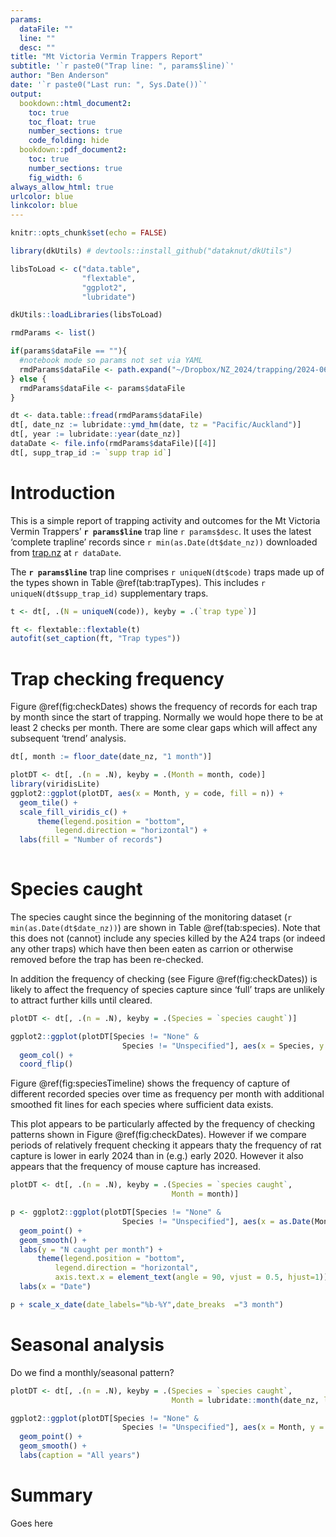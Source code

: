 ```yaml
---
params:
  dataFile: ""
  line: ""
  desc: ""
title: "Mt Victoria Vermin Trappers Report"
subtitle: '`r paste0("Trap line: ", params$line)`'
author: "Ben Anderson"
date: '`r paste0("Last run: ", Sys.Date())`'
output: 
  bookdown::html_document2:
    toc: true
    toc_float: true
    number_sections: true
    code_folding: hide
  bookdown::pdf_document2:
    toc: true
    number_sections: true
    fig_width: 6
always_allow_html: true
urlcolor: blue
linkcolor: blue
---
```


```r
knitr::opts_chunk$set(echo = FALSE)

library(dkUtils) # devtools::install_github("dataknut/dkUtils")

libsToLoad <- c("data.table",
                "flextable",
                "ggplot2",
                "lubridate")

dkUtils::loadLibraries(libsToLoad)

rmdParams <- list()

if(params$dataFile == ""){
  #notebook mode so params not set via YAML
  rmdParams$dataFile <- path.expand("~/Dropbox/NZ_2024/trapping/2024-06-06-telford.csv") # not open data
} else {
  rmdParams$dataFile <- params$dataFile
}
```

```r

dt <- data.table::fread(rmdParams$dataFile)
dt[, date_nz := lubridate::ymd_hm(date, tz = "Pacific/Auckland")]
dt[, year := lubridate::year(date_nz)]
dataDate <- file.info(rmdParams$dataFile)[[4]]
dt[, supp_trap_id := `supp trap id`]
```

# Introduction
This is a simple report of trapping activity and outcomes for the Mt Victoria Vermin Trappers' **`r params$line`** trap line `r params$desc`. It uses the latest 'complete trapline' records since `r min(as.Date(dt$date_nz))` downloaded from [trap.nz](https://trap.nz/node/169960) at `r dataDate`.

The **`r params$line`** trap line comprises `r uniqueN(dt$code)` traps made up of the types shown in Table \@ref(tab:trapTypes). This includes `r uniqueN(dt$supp_trap_id)` supplementary traps.

```r
t <- dt[, .(N = uniqueN(code)), keyby = .(`trap type`)]

ft <- flextable::flextable(t)
autofit(set_caption(ft, "Trap types"))
```


# Trap checking frequency

Figure \@ref(fig:checkDates) shows the frequency of records for each trap by month since the start of trapping. Normally we would hope there to be at least 2 checks per month. There are some clear gaps which will affect any subsequent 'trend' analysis.

```r

dt[, month := floor_date(date_nz, "1 month")]

plotDT <- dt[, .(n = .N), keyby = .(Month = month, code)]
library(viridisLite)
ggplot2::ggplot(plotDT, aes(x = Month, y = code, fill = n)) +
  geom_tile() +
  scale_fill_viridis_c() +
      theme(legend.position = "bottom",
          legend.direction = "horizontal") +
  labs(fill = "Number of records")
  
```


# Species caught

The species caught since the beginning of the monitoring dataset (`r min(as.Date(dt$date_nz))`) are shown in Table \@ref(tab:species). Note that this does not (cannot) include any species killed by the A24 traps (or indeed any other traps) which have then been eaten as carrion or otherwise removed before the trap has been re-checked.

In addition the frequency of checking (see Figure \@ref(fig:checkDates)) is likely to affect the frequency of species capture since 'full' traps are unlikely to attract further kills until cleared.

```r

plotDT <- dt[, .(n = .N), keyby = .(Species = `species caught`)]

ggplot2::ggplot(plotDT[Species != "None" &
                         Species != "Unspecified"], aes(x = Species, y = n)) +
  geom_col() +
  coord_flip()

```

Figure \@ref(fig:speciesTimeline) shows the frequency of capture of different recorded species over time as frequency per month with additional smoothed fit lines for each species where sufficient data exists. 

This plot appears to be particularly affected by the frequency of checking patterns shown in Figure \@ref(fig:checkDates). However if we compare periods of relatively frequent checking it appears thaty the frequency of rat capture is lower in early 2024 than in (e.g.) early 2020. However it also appears that the frequency of mouse capture has increased.

```r
plotDT <- dt[, .(n = .N), keyby = .(Species = `species caught`,
                                    Month = month)]

p <- ggplot2::ggplot(plotDT[Species != "None" &
                         Species != "Unspecified"], aes(x = as.Date(Month), y = n, colour = Species)) +
  geom_point() +
  geom_smooth() +
  labs(y = "N caught per month") +
      theme(legend.position = "bottom",
          legend.direction = "horizontal",
          axis.text.x = element_text(angle = 90, vjust = 0.5, hjust=1)) +
  labs(x = "Date")

p + scale_x_date(date_labels="%b-%Y",date_breaks  ="3 month")

```

# Seasonal analysis

Do we find a monthly/seasonal pattern?

```r
plotDT <- dt[, .(n = .N), keyby = .(Species = `species caught`,
                                    Month = lubridate::month(date_nz, label = TRUE))]

ggplot2::ggplot(plotDT[Species != "None" &
                         Species != "Unspecified"], aes(x = Month, y = n, colour = Species, group = Species)) +
  geom_point() +
  geom_smooth() +
  labs(caption = "All years")

```

# Summary

Goes here
